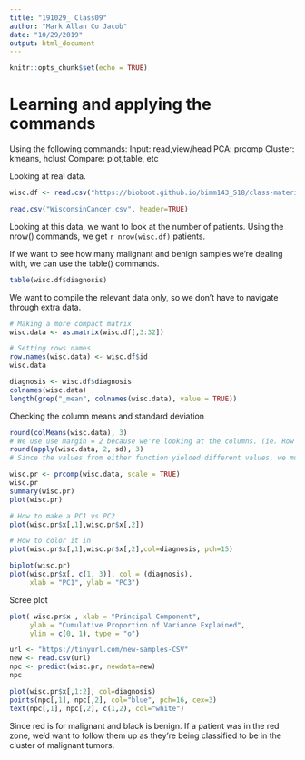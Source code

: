 ```yaml
---
title: "191029_ Class09"
author: "Mark Allan Co Jacob"
date: "10/29/2019"
output: html_document
---
```


```r
knitr::opts_chunk$set(echo = TRUE)
```

# Learning and applying the commands
Using the following commands:
Input: read,view/head
PCA: prcomp
Cluster: kmeans, hclust
Compare: plot,table, etc

Looking at real data.
```r
wisc.df <- read.csv("https://bioboot.github.io/bimm143_S18/class-material/WisconsinCancer.csv")

```

```r
read.csv("WisconsinCancer.csv", header=TRUE)
```

Looking at this data, we want to look at the number of patients. Using the nrow() commands, we get `r nrow(wisc.df)` patients.

If we want to see how many malignant and benign samples we're dealing with, we can use the table() commands.
```r
table(wisc.df$diagnosis)
```



We want to compile the relevant data only, so we don't have to navigate through extra data.
```r
# Making a more compact matrix
wisc.data <- as.matrix(wisc.df[,3:32])

# Setting rows names
row.names(wisc.data) <- wisc.df$id
wisc.data
```


```r
diagnosis <- wisc.df$diagnosis
colnames(wisc.data)
length(grep("_mean", colnames(wisc.data), value = TRUE))
```

Checking the column means and standard deviation
```r
round(colMeans(wisc.data), 3)
# We use use margin = 2 because we're looking at the columns. (ie. Row = 1, Col =2)
round(apply(wisc.data, 2, sd), 3)
# Since the values from either function yielded different values, we must scale.
```

```r
wisc.pr <- prcomp(wisc.data, scale = TRUE)
wisc.pr
summary(wisc.pr)
plot(wisc.pr)

# How to make a PC1 vs PC2
plot(wisc.pr$x[,1],wisc.pr$x[,2])

# How to color it in
plot(wisc.pr$x[,1],wisc.pr$x[,2],col=diagnosis, pch=15)
```


```r
biplot(wisc.pr)
plot(wisc.pr$x[, c(1, 3)], col = (diagnosis), 
     xlab = "PC1", ylab = "PC3")
```
Scree plot
```r
plot( wisc.pr$x , xlab = "Principal Component", 
     ylab = "Cumulative Proportion of Variance Explained", 
     ylim = c(0, 1), type = "o")
```



```r
url <- "https://tinyurl.com/new-samples-CSV"
new <- read.csv(url)
npc <- predict(wisc.pr, newdata=new)
npc
```

```r
plot(wisc.pr$x[,1:2], col=diagnosis)
points(npc[,1], npc[,2], col="blue", pch=16, cex=3)
text(npc[,1], npc[,2], c(1,2), col="white")
```

Since red is for malignant and black is benign.
If a patient was in the red zone, we'd want to follow them up as they're being classified to be in the cluster of malignant tumors. 


















